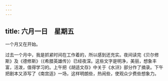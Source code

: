 ```yaml
---
---
---
```

title: 六月一日　星期五
---




一个月又在开始。

过去一个月中，我是抓紧时间在工作着的，所以感到还充实。夜间读完《贝尔修斯》及《德修斯》（《希腊英雄传》）已经夜深。这些文字是明净，美丽，想象丰富，活泼，值得学习的。上午把《胡适文存》中关于《水浒》部分作了摘录。下午把剧本又添写了《南宫适》一场，这样明朗些，热闹些，使观众少费些想象力。